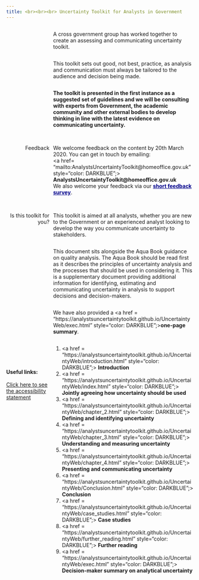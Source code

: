 ---
title: <br><br><br> Uncertainty Toolkit for Analysts in Government
---

<style type="text/css">

#TOC {
margin-top: 100px;
}

.leftA{
float: left;
width: 100%;
font-weight: bold;
}

.rightA{
float:right;
width: 75%;
}

.leftB{
float: left;
text-align: right;
width: 23%;
}

.footer{
  position: relative; 
  margin-top: 450px; 
  height = 100px; 
  width: 100%;
  text-align: left
}

.
</style>

<div class = "rightA">
A cross government group has worked together to create an assessing and communicating uncertainty toolkit.
</div>

<div class = "rightA">
This toolkit sets out good, not best, practice, as analysis and communication must always be tailored to the audience and decision being made. 
</div>

<div class = "rightA">
<b>The toolkit is presented in the first instance as a suggested set of guidelines and we will be consulting with experts from Government, the academic community and other external bodies to develop thinking in line with the latest evidence on communicating uncertainty.</b> 
</div>
<br>

<div class = "rightA">
<br>
We welcome feedback on the content by 20th March 2020. You can get in touch by emailing: <br><a href= "mailto:AnalystsUncertaintyToolkit@homeoffice.gov.uk" style="color: DARKBLUE";> <b>AnalystsUncertaintyToolkit@homeoffice.gov.uk</b></a> 
<br>We also welcome your feedback via our <a href = "https://www.smartsurvey.co.uk/s/P0DS1/" style="color: DARKBLUE;"> <b>short feedback survey</b></a>.
<br>
</div>

<div class = "leftB">
<br>
Feedback
<br>
</div>

<div style="clear: both;"></div>

<div class = "leftB">
<br>
Is this toolkit for you?
</div>

<div class = "rightA">
<br>
This toolkit is aimed at all analysts, whether you are new to the Government or an experienced analyst looking to develop the way you communicate uncertainty to stakeholders. 
</div>

<div class = "rightA">
This document sits alongside the Aqua Book guidance on quality analysis. The Aqua Book should be read first as it describes the principles of uncertainty analysis and the processes that should be used in considering it. This is a supplementary document providing additional information for identifying, estimating and communicating uncertainty in analysis to support decisions and decision-makers.  
</div>

<div class = "rightA">
We have also provided a <a href = "https://analystsuncertaintytoolkit.github.io/UncertaintyWeb/exec.html" style="color: DARKBLUE";><b>one-page summary</b></a>.
</div>

<div class = "rightA">
1. <a href = "https://analystsuncertaintytoolkit.github.io/UncertaintyWeb/introduction.html" style="color: DARKBLUE";> <b>Introduction</b></a>
2. <a href = "https://analystsuncertaintytoolkit.github.io/UncertaintyWeb/index.html" style="color: DARKBLUE";> <b>Jointly agreeing how uncertainty should be used</b></a>
3. <a href = "https://analystsuncertaintytoolkit.github.io/UncertaintyWeb/chapter_2.html" style="color: DARKBLUE";> <b>Defining and identifying uncertainty</b></a>
4. <a href = "https://analystsuncertaintytoolkit.github.io/UncertaintyWeb/chapter_3.html" style="color: DARKBLUE";> <b>Understanding and measuring uncertainty</b></a>
5. <a href = "https://analystsuncertaintytoolkit.github.io/UncertaintyWeb/chapter_4.html" style="color: DARKBLUE";> <b>Presenting and communicating uncertainty</b></a>
6. <a href = "https://analystsuncertaintytoolkit.github.io/UncertaintyWeb/Conclusion.html" style="color: DARKBLUE";> <b>Conclusion</b></a>
7. <a href = "https://analystsuncertaintytoolkit.github.io/UncertaintyWeb/case_studies.html" style="color: DARKBLUE";> <b>Case studies</b></a>
8. <a href = "https://analystsuncertaintytoolkit.github.io/UncertaintyWeb/further_reading.html" style="color: DARKBLUE";> <b>Further reading</b></a>
9. <a href = "https://analystsuncertaintytoolkit.github.io/UncertaintyWeb/exec.html" style="color: DARKBLUE";> <b>Decision-maker summary on analytical uncertainty</b></a>
</div>

<div class="footer">
<b>Useful links:</b>
<br><br>
<a href="accessibility.html">Click here to see the accessibility statement</a>
</div>


